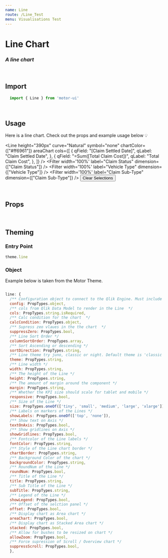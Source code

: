 ```yaml
---
name: Line
route: /Line_Test
menu: Visualisations Test
---
```


<h1 style={{ margin: '0px' }}>Line Chart</h1>
<h3 style={{ margin: '0px' }}><em>A line chart</em></h3>

<br />

## Import

```javascript
  import { Line } from 'motor-ui'
```

<br />

## Usage

Here is a line chart.
Check out the props and example usage below 💡




<Playground>
  
<Motor  
 config={config}>    <Login />      <Box
          height="400px"
          width="50%"
           backgroundColor= "white"
    margin= "5px"
    borderRadius= "8px"
          overflow="visible"
        >
           <Line
            height="390px"
            curve="Natural"
            symbol="none"
            chartColor={["#ff6961"]}
            areaChart
            cols={[
              {
                qField: "[Claim Settled Date]",
                qLabel: "Claim Settled Date",
              },
              {
                qField: "=Sum([Total Claim Cost])",
                qLabel: "Total Claim Cost",
              },
            ]}
          /></Box>
         <Filter width='100%' label="Claim Status" dimension={["Claim Status"]} />
         <Filter width='100%' label="Vehicle Type" dimension={["Vehicle Type"]} />
      <Filter width='100%' label="Claim Sub-Type" dimension={["Claim Sub-Type"]} />
      <Button type='clearSelections'>Clear Selections</Button>
  </Motor>
</Playground>



<br />

## Props

<Props of={Line} />

<br />

## Theming


### Entry Point

```javascript
theme.line
```

### Object

Example below is taken from the Motor Theme.

```javascript

line: {
  /** Configuration object to connect to the Qlik Engine. Must include Qlik site URL and an App name */
  config: PropTypes.object,
  /** cols from Qlik Data Model to render in the Line  */
  cols: PropTypes.string.isRequired,
  /** Calc condition for the chart  */
  calcCondition: PropTypes.object,
  /** Supress zeo vlaues in the the chart  */
  suppressZero: PropTypes.bool,
  /** Line Sort Order */
  columnSortOrder: PropTypes.array,
  /** Sort Ascending or descending */
  sortDirection: PropTypes.string,
  /** Line theme try juno, classic or night. Default theme is 'classic' */
  theme: PropTypes.string,
  /** Line width */
  width: PropTypes.string,
  /** The height of the Line */
  height: PropTypes.string,
  /** The amount of margin around the component */
  margin: PropTypes.string,
  /** Whether the KPI size should scale for tablet and mobile */
  responsive: PropTypes.bool,
  /** Size of the Line */
  size: PropTypes.oneOf(['tiny', 'small', 'medium', 'large', 'xlarge']),
  /** Labels on markers of the Lines */
  showLabels: PropTypes.oneOf(['top', 'none']),
  /** Show text on Axis */
  textOnAxis: PropTypes.bool,
  /** Show gridlines on Axis */
  showGridlines: PropTypes.bool,
  /** Fontcolor of the Line labels */
  fontColor: PropTypes.string,
  /** Style of the Line chart border */
  chartBorder: PropTypes.string,
  /** Background Color of the chart */
  backgroundColor: PropTypes.string,
  /** RoundNum of the Line */
  roundNum: PropTypes.bool,
  /** Title of the Line */
  title: PropTypes.string,
  /** Sub Title of the Line */
  subTitle: PropTypes.string,
  /** Legend of the Line */
  showLegend: PropTypes.bool,
  /** Offset of the selction panel */
  offset: PropTypes.bool,
  /** Display chart as Area chart */
  areaChart: PropTypes.bool,
  /** Display chart as Stacked Area chart */
  stacked: PropTypes.bool,
  /** Allow for bushes to be resized on chart */
  allowZoom: PropTypes.bool,
  /** Force supression of Scroll / Overview chart */
  suppressScroll: PropTypes.bool,
  },

```
